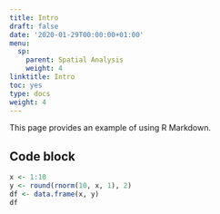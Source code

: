 ```yaml
---
title: Intro
draft: false
date: '2020-01-29T00:00:00+01:00'
menu:
  sp:
    parent: Spatial Analysis
    weight: 4
linktitle: Intro
toc: yes
type: docs
weight: 4
---
```


This page provides an example of using R Markdown.

## Code block

```r
x <- 1:10
y <- round(rnorm(10, x, 1), 2)
df <- data.frame(x, y)
df
```




